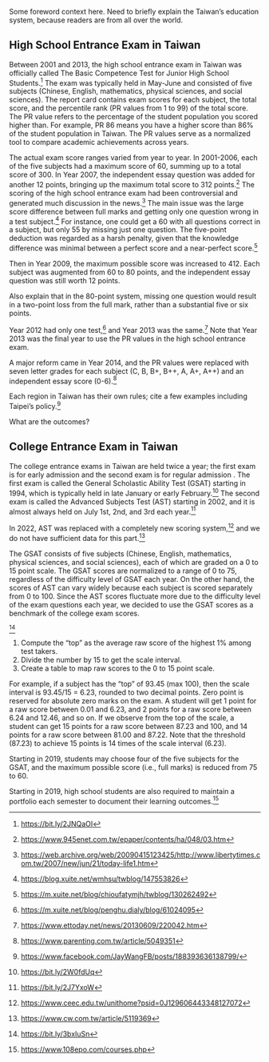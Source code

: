 Some foreword context here. Need to briefly explain the Taiwan's education system, because readers are from all over the world.  

\textcolor{red}{Brief comparison with the US college admission system}

## High School Entrance Exam in Taiwan {#HighSchool_PR}

\textcolor{red}{Focus on how the max total scores was revised over time. Don't go deep into commentaries or how the society reacted to the changes.}  

\textcolor{red}{What aggregated data does the Taiwan government publish?}  

Between 2001 and 2013, the high school entrance exam in Taiwan was officially called The Basic Competence Test for Junior High School Students\cite{chou2007schooling}.^[<https://bit.ly/2JNQaOI>] The exam was typically held in May-June and consisted of five subjects (Chinese, English, mathematics, physical sciences, and social sciences). The report card contains exam scores for each subject, the total score, and the percentile rank (PR values from 1 to 99) of the total score. The PR value refers to the percentage of the student population you scored higher than. For example, PR 86 means you have a higher score than 86% of the student population in Taiwan. The PR values serve as a normalized tool to compare academic achievements across years.   

The actual exam score ranges varied from year to year. In 2001-2006, each of the five subjects had a maximum score of 60, summing up to a total score of 300. In Year 2007, the independent essay question was added for another 12 points, bringing up the maximum total score to 312 points.^[<https://www.945enet.com.tw/epaper/contents/ha/048/03.htm>] The scoring of the high school entrance exam had been controversial and generated much discussion in the news.^[<https://web.archive.org/web/20090415123425/http://www.libertytimes.com.tw/2007/new/jun/21/today-life1.htm>] The main issue was the large score difference between full marks and getting only one question wrong in a test subject.^[<https://blog.xuite.net/wmhsu/twblog/147553826>] For instance, one could get a 60 with all questions correct in a subject, but only 55 by missing just one question. The five-point deduction was regarded as a harsh penalty, given that the knowledge difference was minimal between a perfect score and a near-perfect score.^[<https://m.xuite.net/blog/chioufatymjh/twblog/130262492>]   

\section*{\textcolor{red}{Unfinished below}}  

Then in Year 2009, the maximum possible score was increased to 412. Each subject was augmented from 60 to 80 points, and the independent essay question was still worth 12 points.  

\textcolor{red}{Describe the changes from 312 to 412. Cite the news article that resulted in such change, because it made headlines at that time.}  

Also explain that in the 80-point system, missing one question would result in a two-point loss from the full mark, rather than a substantial five or six points.    

\textcolor{red}{When were two opportunities given each year? When did it become only one test?}    

Year 2012 had only one test,^[<https://m.xuite.net/blog/penghu.dialy/blog/61024095>] and Year 2013 was the same.^[<https://www.ettoday.net/news/20130609/220042.htm>] Note that Year 2013 was the final year to use the PR values in the high school entrance exam.  

A major reform came in Year 2014, and the PR values were replaced with seven letter grades for each subject (C, B, B+, B++, A, A+, A++) and an independent essay score (0-6).^[<https://www.parenting.com.tw/article/5049351>]    

\textcolor{red}{How are the new letter grades used for high school admission decisions?}  

Each region in Taiwan has their own rules; cite a few examples including Taipei's policy.^[<https://www.facebook.com/JayWangFB/posts/188393636138799/>]  

What are the outcomes?  

## College Entrance Exam in Taiwan {#College_Score}

\textcolor{red}{Describe the early admission and the regular admission rules separately.}  

\textcolor{red}{What aggregated data does the Taiwan government publish?}  

The college entrance exams in Taiwan are held twice a year; the first exam is for early admission and the second exam is for regular admission \cite{chou2015higher}. The first exam is called the General Scholastic Ability Test (GSAT) starting in 1994, which is typically held in late January or early February.^[<https://bit.ly/2W0fdUq>] The second exam is called the Advanced Subjects Test (AST) starting in 2002, and it is almost always held on July 1st, 2nd, and 3rd each year.^[<https://bit.ly/2J7YxoW>]   

In 2022, AST was replaced with a completely new scoring system,^[<https://www.ceec.edu.tw/unithome?psid=0J129606443348127072>] and we do not have sufficient data for this part.^[<https://www.cw.com.tw/article/5119369>]   


\textcolor{red}{Continue writing below}  

The GSAT consists of five subjects (Chinese, English, mathematics, physical sciences, and social sciences), each of which are graded on a 0 to 15 point scale. The GSAT scores are normalized to a range of 0 to 75, regardless of the difficulty level of GSAT each year. On the other hand, the scores of AST can vary widely because each subject is scored separately from 0 to 100. Since the AST scores fluctuate more due to the difficulty level of the exam questions each year, we decided to use the GSAT scores as a benchmark of the college exam scores.  

\textcolor{red}{How is the 0 to 15 point scale calculated?}^[<https://bit.ly/3bxIuSn>]    

1. Compute the "top" as the average raw score of the highest 1% among test takers.
2. Divide the number by 15 to get the scale interval.
3. Create a table to map raw scores to the 0 to 15 point scale.

For example, if a subject has the "top" of 93.45 (max 100), then the scale interval is 93.45/15 = 6.23, rounded to two decimal points. Zero point is reserved for absolute zero marks on the exam. A student will get 1 point for a raw score between 0.01 and 6.23, and 2 points for a raw score between 6.24 and 12.46, and so on. If we observe from the top of the scale, a student can get 15 points for a raw score between 87.23 and 100, and 14 points for a raw score between 81.00 and 87.22. Note that the threshold (87.23) to achieve 15 points is 14 times of the scale interval (6.23).   

Starting in 2019, students may choose four of the five subjects for the GSAT, and the maximum possible score (i.e., full marks) is reduced from 75 to 60.  

Starting in 2019, high school students are also required to maintain a portfolio each semester to document their learning outcomes.^[<https://www.108epo.com/courses.php>]  
